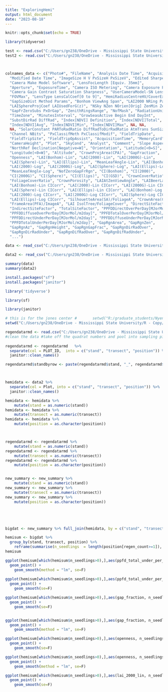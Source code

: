```yaml
---
title: "ExploringHemi"
output: html_document
date: "2023-08-18"
---
```


```r
knitr::opts_chunk$set(echo = TRUE)
```

```r

library(tidyverse)

```

```r
test <- read.csv("C:/Users/gn238/OneDrive - Mississippi State University/hemispherical_photos/XLSCanopy_T1.csv")
test2 <- read.csv("C:/Users/gn238/OneDrive - Mississippi State University/hemispherical_photos/PIC_A_NO_E_CSV.csv")



colnames_data <- c("Photo#", "FileName", "Analysis Date Time", "Acquisition Date Time", 
  "Modified Date Time", "ImageSize H V PxSizeH PxSizeV", "Edited Sharpened ChromAberRemoval_RGB", 
  "Camera Make Model Software", "LensFocLength [Equiv. 35mm]", 
  "Aperture", "ExposureTime", "Camera ISO Metering", "Camera Exposure Prog. Bias Mode", 
  "Camera Gain Contrast Saturation Sharpness", "UserCameraModel-SN LensModel-SN", 
  "FOVMax", "LensType LensCalCoef[0 to 9]", "HemiRadiusCentreHV/CoverExtCoef", 
  "GapSizeDist Method Params", "Bonhom ViewAng Span", "LAI2000 NRing PathLengthSubs", 
  "LAISphereProjCoef LAIUsedForG(z)", "NSky NZen NOrien[Orig] ZenMin ZenMax DifRadModel", 
  "GapFrZeroSubs PxOrGap", "ZenithRingsRange", "NofMask", "RadiationUnits", 
  "TimeZone", "MinutesInterval", "GrowSeasActive Begin End DayInt", 
  "SubstDirRad DiffRad", "Index[NDVI] Definition", "Index[NDVI]Total", 
  "Index[NDVI]Avg", "Index[NDVI]Min", "Index[NDVI]Max", NA, NA, 
  NA, "SolarConstant PARToRadRatio DiffRadToDirRadRatio AtmTrans SunSizeMeth", 
  "Channel NBits", "PxClassifMeth PxClassifModif", "FieldTripDate", 
  "FieldTripSite", "FieldTripOpAssist", "AcquisitionTime", "MemoryCard", 
  "CameraHeight", "Plot", "SkyCond", "Analyst", "Comment", "Slope Aspect", 
  "NorthRef Declination[Negative=W]", "Orientation", "Latitude[<0=S]", 
  "Longitude[<0=W]", "Altitude", "CrownProjArea(CPA)", "GapFraction", 
  "Openness", "LAI(Bonhom)-Lin", "LAI(2000)-Lin", "LAI(2000G)-Lin", 
  "LAI(Sphere)-Lin", "LAI(Ellips)-Lin", "MeanLeafAngle-Lin", "LAI(Bonhom)-Log", 
  "LAI(2000)-Log", "LAI(2000G)-Log", "LAI(Sphere)-Log", "LAI(Ellips)-Log", 
  "MeanLeafAngle-Log", "NofZeroGapFrRgn", "CI(Bonhom)", "CI(2000)", 
  "CI(2000G)", "CI(Sphere)", "CI(Ellips)", "CI(GSD)", "CrownCoverRatio", 
  "FoliageCoverRatio", "CrownPorosity", "LAIAtZenViewAngle", "LAIBeerLambert", 
  "LAI(Bonhom)-Lin CICorr", "LAI(2000)-Lin CICorr", "LAI(2000G)-Lin CICorr", 
  "LAI(Sphere)-Lin CICorr", "LAI(Ellips)-Lin CICorr", "LAI(Bonhom)-Log CICorr", 
  "LAI(2000)-Log CICorr", "LAI(2000G)-Log CICorr", "LAI(Sphere)-Log CICorr", 
  "LAI(Ellips)-Log CICorr", "SilhouetteArea(SA)/FoliageA", "CrownArea(CA)/TotGapA", 
  "FrameArea(PFA)/ImageA", "LAI IsolTree/FoliageCover", "DirectSiteFactor",
  "IndirectSiteFactor", "TotalSiteFactor", "PPFDDirectOverPerDay[MJorMol/m2day]", 
  "PPFDDiffuseOverPerDay[MJorMol/m2day]", "PPFDTotalOverPerDay[MJorMol/m2day]", 
  "PPFDDirectUnderPerDay[MJorMol/m2day]", "PPFDDiffuseUnderPerDay[MJorMol/m2day]", 
  "PPFDTotalUnderPerDay[MJorMol/m2day]", "GapRgnArea", "GapRgnZen", 
  "GapRgnAz", "GapRgnHeight", "GapRgnGapFrac", "GapRgnDirRadOver", 
  "GapRgnDirRadUnder", "GapRgnDifRadOver", "GapRgnDifRadUnder", 
  "...")

data <- read_csv("C:/Users/gn238/OneDrive - Mississippi State University/hemispherical_photos/XLSCanopy_T1.csv", skip = 6, col_names = colnames_data)

data2 <- read_csv("C:/Users/gn238/OneDrive - Mississippi State University/hemispherical_photos/PIC_A_NO_E_CSV.csv", skip = 6, col_names = colnames_data)

```
```r
summary(data)
summary(data2)
```
```r

install.packages("sf")
install.packages("janitor")

```

```r
library('tidyverse')

library(sf)

library(janitor)

# this is for the jones center #       setwd("R:/graduate_students/Nyen/R - Copy/r_pull_from")
setwd("C:/Users/gn238/OneDrive - Mississippi State University/R - Copy/r_pull_from")

regendatarmd <- read.csv("C:/Users/gn238/OneDrive - Mississippi State University/R - Copy/r_pull_from/regenplots.csv")
#clean the data #take off the quadrat numbers and pool into sampling pints
  
regendatarmd <- regendatarmd   %>% 
  separate(col = PLOT_ID,  into = c("stand", "transect", "position")) %>% 
  janitor::clean_names()

regendatarmd$standbyrow <- paste(regendatarmd$stand, "_", regendatarmd$row)




```

```r
hemidata <- data2 %>% 
  separate(col = Plot, into = c("stand", "transect", "position")) %>% 
  janitor::clean_names()

hemidata <- hemidata %>%  
    mutate(stand = as.numeric(stand))
hemidata <- hemidata %>%  
    mutate(transect = as.numeric(transect))
hemidata <- hemidata %>%  
    mutate(position = as.character(position))



regendatarmd <- regendatarmd %>%  
    mutate(stand = as.numeric(stand))
regendatarmd <- regendatarmd %>%  
    mutate(transect = as.numeric(transect))
regendatarmd <- regendatarmd %>%  
    mutate(position = as.character(position))


new_summary <- new_summary %>%  
    mutate(stand = as.numeric(stand))
new_summary <- new_summary %>%  
    mutate(transect = as.numeric(transect))
new_summary <- new_summary %>%  
    mutate(position = as.character(position))






```
```r
bigdat <- new_summary %>% full_join(hemidata, by = c("stand", "transect", "position"))

hemisum <- bigdat %>% 
  group_by(stand, transect, position) %>% 
    reframe(summarise(n_seedlings  = length(position[regen_count>=1]), mean_height, gap_fraction, openness, lai_2000_lin , ppfd_total_under_per_day_m_jor_mol_m2day )
hemisum

```



```r

ggplot(hemisum[which(hemisum$n_seedlings>0),],aes(ppfd_total_under_per_day_m_jor_mol_m2day, n_seedlings))+
  geom_point() +
    geom_smooth(method = "lm", se=F)
    
ggplot(hemisum[which(hemisum$n_seedlings>0),],aes(ppfd_total_under_per_day_m_jor_mol_m2day, n_seedlings))+
  geom_point() +
    geom_smooth(se=F)      

ggplot(hemisum[which(hemisum$n_seedlings>0),],aes(gap_fraction, n_seedlings))+
  geom_point() +
    geom_smooth(se=F)


ggplot(hemisum[which(hemisum$n_seedlings>0),],aes(gap_fraction, n_seedlings))+
  geom_point() +
    geom_smooth(method = "lm", se=F)

ggplot(hemisum[which(hemisum$n_seedlings>0),],aes(openness, n_seedlings))+
  geom_point() +
    geom_smooth(se=F)

ggplot(hemisum[which(hemisum$n_seedlings>0),],aes(openness, n_seedlings))+
  geom_point() +
    geom_smooth(method = "lm", se=F)

ggplot(hemisum[which(hemisum$n_seedlings>0),],aes(lai_2000_lin, n_seedlings))+
  geom_point() +
    geom_smooth(se=F)

```
